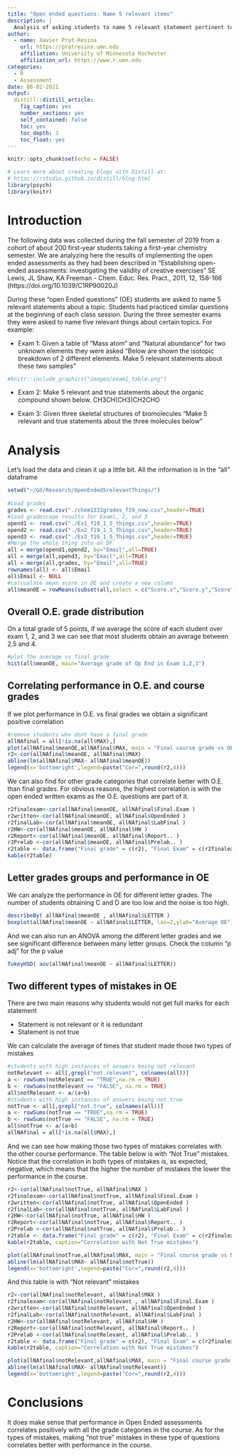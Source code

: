 ```yaml
---
title: "Open ended questions: Name 5 relevant items"
description: |
  Analysis of asking students to name 5 relevant statement pertinent to a topic 
author:
  - name: Xavier Prat-Resina 
    url: https://pratresina.umn.edu
    affiliation: University of Minnesota Rochester
    affiliation_url: https://www.r.umn.edu
categories:
  - R
  - Assessment
date: 06-02-2021
output:
  distill::distill_article:
    fig_caption: yes
    number_sections: yes
    self_contained: false
    toc: yes
    toc_depth: 3
    toc_float: yes
---
```


```r
knitr::opts_chunk$set(echo = FALSE)

# Learn more about creating blogs with Distill at:
# https://rstudio.github.io/distill/blog.html
library(psych)
library(knitr)
```

# Introduction

The following data was collected during the fall semester of 2019 from a cohort of about 200 first-year students taking a first-year chemistry semester.
We are analyzing here the results of implementing the open ended assessments as they had been described in 
"Establishing open-ended assessments: investigating the validity of creative exercises"
SE Lewis, JL Shaw, KA Freeman - Chem. Educ. Res. Pract., 2011, 12, 158-166 (https://doi.org/10.1039/C1RP90020J)

During these "open Ended questions" (OE) students are asked to name 5 relevant statements about a topic.
Students had practiced similar questions at the beginning of each class session. During the three semester exams they were asked to name five relevant things about certain topics. For example:

* Exam 1: Given a table of "Mass atom" and "Natural abundance" for two unknown elements they were asked "Below are shown the isotopic breakdown of 2 different elements. Make 5 relevant statements about these two samples"

```r
#knitr::include_graphics("images/exam1_table.png")
```

* Exam 2: Make 5 relevant and true statements about the organic compound shown below. CH3CH(CH3)CH2CHO

* Exam 3: Given three skeletal structures of biomolecules "Make 5 relevant and true statements about the three molecules below"

# Analysis

Let's load the data and clean it up a little bit. All the information is in the "all" dataframe

```r
setwd("~/Gd/Research/OpenEnded5relevantThings/")
 
#Load grades
grades <- read.csv("./chem1331grades_f19_new.csv",header=TRUE)
#load gradescope results for Exam1, 2, and 3
opend1 <- read.csv("./Ex1_f19_1_5_things.csv",header=TRUE)
opend2 <- read.csv("./Ex2_f19_1_5_Things.csv",header=TRUE)
opend3 <- read.csv("./Ex3_f19_1_5_Things.csv",header=TRUE)
#Merge the whole thing into on DF
all = merge(opend1,opend2, by="Email",all=TRUE)
all = merge(all,opend3, by="Email",all=TRUE)
all = merge(all,grades, by="Email",all=TRUE)
rownames(all) <- all$Email
all$Email <- NULL
#calcualate mean score in OE and create a new column
all$meanOE = rowMeans(subset(all,select = c("Score.x","Score.y","Score")),na.rm = TRUE)
```

## Overall O.E. grade distribution

On a total grade of 5 points, if we average the score of each student over exam 1, 2, and 3 we can see that most students obtain an average between 2.5 and 4.

```r
#plot the average vs final grade
hist(all$meanOE, main="Average grade of Op End in Exam 1,2,3")

```

## Correlating performance in O.E. and course grades

If we plot performance in O.E. vs final grades we obtain a significant positive correlation

```r
#remove students who dont have a final grade
allNAfinal = all[!is.na(all$MAX),]
plot(allNAfinal$meanOE,allNAfinal$MAX, main = "Final course grade vs OE avg score")
r2<-cor(allNAfinal$meanOE, allNAfinal$MAX)
abline(lm(allNAfinal$MAX~ allNAfinal$meanOE))
legend(x='bottomright',legend=paste("Cor=",round(r2,4)))

```

We can also find for other grade categories that correlate better with O.E. than final grades. For obvious reasons, the highest correlation is with the open ended written exams as the O.E. questions are part of it.

```r

r2finalexam<-cor(allNAfinal$meanOE, allNAfinal$Final.Exam )
r2written<-cor(allNAfinal$meanOE, allNAfinal$OpenEnded )
r2finalLab<-cor(allNAfinal$meanOE, allNAfinal$LabFinal )
r2HW<-cor(allNAfinal$meanOE, allNAfinal$HW )
r2Report<-cor(allNAfinal$meanOE, allNAfinal$Report.. )
r2Prelab <-cor(allNAfinal$meanOE, allNAfinal$Prelab.. )
r2table <- data.frame("Final grade" = c(r2), "Final Exam" = c(r2finalexam), "Writen Exams"= c(r2written), "Lab final" = c(r2finalLab), "Homework" = c(r2HW), "Lab reports" = c(r2Report), "Prelab" = c(r2Prelab)  )
kable(r2table)

```

## Letter grades groups and performance in OE

We can analyze the performance in OE for different letter grades. The number of students obtaining C and D are too low and the noise is too high.

```r
describeBy( allNAfinal$meanOE , allNAfinal$LETTER )
boxplot(allNAfinal$meanOE ~ allNAfinal$LETTER, las=2,ylab="Average OE")
```
And we can also run an ANOVA among the different letter grades and we see significant difference between many letter groups. Check the column "p adj" for the p value

```r
TukeyHSD( aov(allNAfinal$meanOE ~ allNAfinal$LETTER))
```

## Two different types of mistakes in OE

There are two main reasons why students would not get full marks for each statement

* Statement is not relevant or it is redundant
* Statement is not true

We can calculate the average of times that student made those two types of mistakes

```r
#students with high instances of answers being not relevant
notRelevant <- all[,grepl("not.relevant", colnames(all))]
a <- rowSums(notRelevant == "TRUE",na.rm = TRUE)
b <- rowSums(notRelevant == "FALSE", na.rm = TRUE)
all$notRelevant <- a/(a+b)
#students with high instances of answers being not true
notTrue <- all[,grepl("not.true", colnames(all))]
a <- rowSums(notTrue == "TRUE",na.rm = TRUE)
b <- rowSums(notTrue == "FALSE", na.rm = TRUE)
all$notTrue <- a/(a+b)
allNAfinal = all[!is.na(all$MAX),]
```

And we can see how making those two types of mistakes correlates with the other course performance. The table below is with "Not True" mistakes.
Notice that the correlation in both types of mistakes is, as expected, negative, which means that the higher the number of mistakes the lower the performance in the course.

```r

r2<-cor(allNAfinal$notTrue, allNAfinal$MAX )
r2finalexam<-cor(allNAfinal$notTrue, allNAfinal$Final.Exam )
r2written<-cor(allNAfinal$notTrue, allNAfinal$OpenEnded )
r2finalLab<-cor(allNAfinal$notTrue, allNAfinal$LabFinal )
r2HW<-cor(allNAfinal$notTrue, allNAfinal$HW )
r2Report<-cor(allNAfinal$notTrue, allNAfinal$Report.. )
r2Prelab <-cor(allNAfinal$notTrue, allNAfinal$Prelab.. )
r2table <- data.frame("Final grade" = c(r2), "Final Exam" = c(r2finalexam), "Writen Exams"= c(r2written), "Lab final" = c(r2finalLab), "Homework" = c(r2HW), "Lab reports" = c(r2Report), "Prelab" = c(r2Prelab)  )
kable(r2table, caption="Correlation with Not True mistakes")

plot(allNAfinal$notTrue,allNAfinal$MAX, main = "Final course grade vs Not true mistakes")
abline(lm(allNAfinal$MAX~ allNAfinal$notTrue))
legend(x='bottomright',legend=paste("Cor=",round(r2,4)))
```

And this table is with "Not relevant" mistakes

```r

r2<-cor(allNAfinal$notRelevant, allNAfinal$MAX )
r2finalexam<-cor(allNAfinal$notRelevant , allNAfinal$Final.Exam )
r2written<-cor(allNAfinal$notRelevant, allNAfinal$OpenEnded )
r2finalLab<-cor(allNAfinal$notRelevant, allNAfinal$LabFinal )
r2HW<-cor(allNAfinal$notRelevant, allNAfinal$HW )
r2Report<-cor(allNAfinal$notRelevant, allNAfinal$Report.. )
r2Prelab <-cor(allNAfinal$notRelevant, allNAfinal$Prelab.. )
r2table <- data.frame("Final grade" = c(r2), "Final Exam" = c(r2finalexam), "Writen Exams"= c(r2written), "Lab final" = c(r2finalLab), "Homework" = c(r2HW), "Lab reports" = c(r2Report), "Prelab" = c(r2Prelab)  )
kable(r2table, caption="Correlation with Not True mistakes")

plot(allNAfinal$notRelevant,allNAfinal$MAX, main = "Final course grade vs Not Relevant mistakes")
abline(lm(allNAfinal$MAX~ allNAfinal$notRelevant))
legend(x='bottomright',legend=paste("Cor=",round(r2,4)))
```

# Conclusions

It does make sense that performance in Open Ended assessments correlates positively with all the grade categories in the course. As for the types of mistakes, making "not true" mistakes in these type of questions correlates better with performance in the course.


